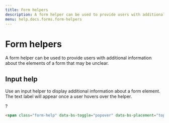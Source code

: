 ```yaml
---
title: Form helpers
description: A form helper can be used to provide users with additional information about the elements of a form that may be unclear.
menu: help.docs.forms.form-helpers
---
```


# Form helpers

A form helper can be used to provide users with additional information about the elements of a form that may be unclear.

## Input help

Use an input helper to display additional information about a form element. The text label will appear once a user hovers over the helper.

<example>
<span class="form-help" data-bs-toggle="popover" data-bs-placement="top" data-bs-html="true" data-bs-content="<p>ZIP Code must be US or CDN format. You can use an extended ZIP+4 code to determine address more accurately.</p><p class='mb-0'><a href=''>USP ZIP codes lookup tools</a></p>">?</span>
</example>

~~~html
<span class="form-help" data-bs-toggle="popover" data-bs-placement="top" data-bs-html="true" data-bs-content="<p>ZIP Code must be US or CDN format. You can use an extended ZIP+4 code to determine address more accurately.</p><p class='mb-0'><a href=''>USP ZIP codes lookup tools</a></p>">?</span>
~~~
